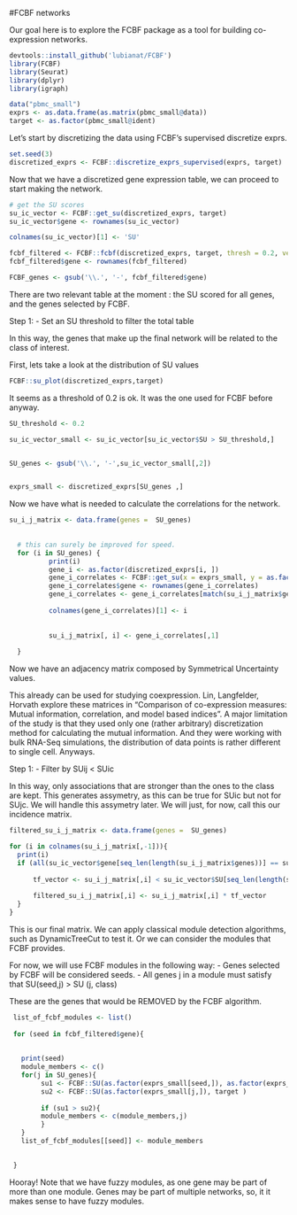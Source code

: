 #FCBF networks

Our goal here is to explore the FCBF package as a tool for building co-expression networks.


```r
devtools::install_github('lubianat/FCBF')
library(FCBF)
library(Seurat)
library(dplyr)
library(igraph)

```

```r
data("pbmc_small")
exprs <- as.data.frame(as.matrix(pbmc_small@data))
target <- as.factor(pbmc_small@ident)
```


Let's start by discretizing the data using FCBF's supervised discretize exprs.

```r
set.seed(3)
discretized_exprs <- FCBF::discretize_exprs_supervised(exprs, target)

```

Now that we have a discretized gene expression table, we can proceed to start making the network. 

```r
# get the SU scores
su_ic_vector <- FCBF::get_su(discretized_exprs, target)
su_ic_vector$gene <- rownames(su_ic_vector)

colnames(su_ic_vector)[1] <- 'SU'

fcbf_filtered <- FCBF::fcbf(discretized_exprs, target, thresh = 0.2, verbose = T)
fcbf_filtered$gene <- rownames(fcbf_filtered)

FCBF_genes <- gsub('\\.', '-', fcbf_filtered$gene)

```

There are two relevant table at the moment : the SU scored for all genes, and the genes selected by FCBF. 

Step 1:
    - Set an SU threshold to filter the total table
    
In this way, the genes that make up the final network will be related to the class of interest.


First, lets take a look at the distribution of SU values

```r
FCBF::su_plot(discretized_exprs,target)
```

It seems as a threshold of 0.2 is ok. It was the one used for FCBF before anyway.  


```r

SU_threshold <- 0.2 

su_ic_vector_small <- su_ic_vector[su_ic_vector$SU > SU_threshold,]


SU_genes <- gsub('\\.', '-',su_ic_vector_small[,2])


exprs_small <- discretized_exprs[SU_genes ,]
```


Now we have what is needed to calculate the correlations for the network. 



```r
su_i_j_matrix <- data.frame(genes =  SU_genes)
  
  
  # this can surely be improved for speed.
  for (i in SU_genes) {
          print(i)
          gene_i <- as.factor(discretized_exprs[i, ])
          gene_i_correlates <- FCBF::get_su(x = exprs_small, y = as.factor(exprs_small[i, ]))
          gene_i_correlates$gene <- rownames(gene_i_correlates)
          gene_i_correlates <- gene_i_correlates[match(su_i_j_matrix$genes,gene_i_correlates$gene),]
          
          colnames(gene_i_correlates)[1] <- i
          
          
          su_i_j_matrix[, i] <- gene_i_correlates[,1]
          
  }
```



Now we have an adjacency matrix composed by Symmetrical Uncertainty values. 

This already can be used for studying coexpression. Lin, Langfelder, Horvath explore these matrices in "Comparison of co-expression measures: Mutual information, correlation, and model based indices". A major limitation of the study is that they used only one (rather arbitrary) discretization method for calculating the mutual information. And they were working with bulk RNA-Seq simulations, the distribution of data points is rather different to single cell. Anyways.


Step 1:
    - Filter by SUij < SUic 
    
In this way, only associations that are stronger than the ones to the class are kept. 
This generates assymetry, as this can be true for SUic but not for SUjc.
We will handle this assymetry later. We will just, for now, call this our incidence matrix. 




```r

filtered_su_i_j_matrix <- data.frame(genes =  SU_genes)

for (i in colnames(su_i_j_matrix[,-1])){
  print(i)
  if (all(su_ic_vector$gene[seq_len(length(su_i_j_matrix$genes))] == su_i_j_matrix$genes)){
    
      tf_vector <- su_i_j_matrix[,i] < su_ic_vector$SU[seq_len(length(su_i_j_matrix$genes))] 
      
      filtered_su_i_j_matrix[,i] <- su_i_j_matrix[,i] * tf_vector
  }
}


```


This is our final matrix. We can apply classical module detection algorithms, such as DynamicTreeCut to test it.
Or we can consider the modules that FCBF provides.

For now, we will use FCBF modules in the following way:
  - Genes selected by FCBF will be considered seeds.
  - All genes j in a module must satisfy that SU(seed,j) > SU (j, class)
  
These are the genes that would be REMOVED by the FCBF algorithm.



```r

 list_of_fcbf_modules <- list()
 
 for (seed in fcbf_filtered$gene){
   
   
   print(seed)
   module_members <- c()
   for(j in SU_genes){
        su1 <- FCBF::SU(as.factor(exprs_small[seed,]), as.factor(exprs_small[j,] ))
        su2 <- FCBF::SU(as.factor(exprs_small[j,]), target )
        
        if (su1 > su2){
        module_members <- c(module_members,j)
        }
   }
   list_of_fcbf_modules[[seed]] <- module_members
   

 }

```

Hooray! Note that we have fuzzy modules, as one gene may be part of more than one module. 
Genes may be part of multiple networks, so, it it makes sense to have fuzzy modules. 




  

